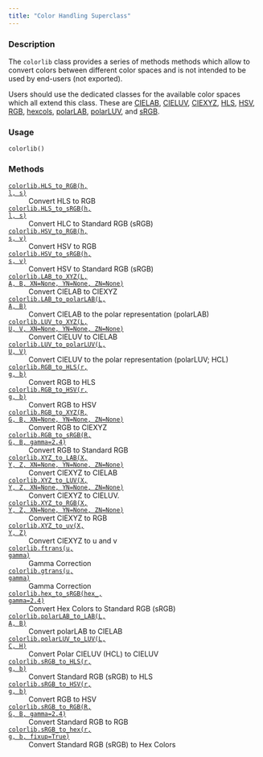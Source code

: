 ```yaml
---
title: "Color Handling Superclass"
---
```


### Description

The `colorlib` class provides a series of methods methods
which allow to convert colors between different color spaces
and is not intended to be used by end-users (not exported).

Users should use the dedicated classes for the available color spaces which
all extend this class. These are
[CIELAB](colorspace.colorlib.CIELAB.qmd), [CIELUV](colorspace.colorlib.CIELUV.qmd), [CIEXYZ](colorspace.colorlib.CIEXYZ.qmd),
[HLS](colorspace.colorlib.HLS.qmd), [HSV](colorspace.colorlib.HSV.qmd), [RGB](colorspace.colorlib.RGB.qmd), [hexcols](colorspace.colorlib.hexcols.qmd),
[polarLAB](colorspace.colorlib.polarLAB.qmd), [polarLUV](colorspace.colorlib.polarLUV.qmd), and [sRGB](colorspace.colorlib.sRGB.qmd).

### Usage

<pre><code class='language-python'>colorlib()</code></pre>

### Methods

<dl class="pyp-list method-list">
    <dt style = "white-space: nowrap; font-family: monospace; vertical-align: top">
       <code>[colorlib.HLS_to_RGB(h, l, s)](colorspace.colorlib.colorlib.HLS_to_RGB.qmd)</code>
    </dt>
    <dd>Convert HLS to RGB</dd>
    <dt style = "white-space: nowrap; font-family: monospace; vertical-align: top">
       <code>[colorlib.HLS_to_sRGB(h, l, s)](colorspace.colorlib.colorlib.HLS_to_sRGB.qmd)</code>
    </dt>
    <dd>Convert HLC to Standard RGB (sRGB)</dd>
    <dt style = "white-space: nowrap; font-family: monospace; vertical-align: top">
       <code>[colorlib.HSV_to_RGB(h, s, v)](colorspace.colorlib.colorlib.HSV_to_RGB.qmd)</code>
    </dt>
    <dd>Convert HSV to RGB</dd>
    <dt style = "white-space: nowrap; font-family: monospace; vertical-align: top">
       <code>[colorlib.HSV_to_sRGB(h, s, v)](colorspace.colorlib.colorlib.HSV_to_sRGB.qmd)</code>
    </dt>
    <dd>Convert HSV to Standard RGB (sRGB)</dd>
    <dt style = "white-space: nowrap; font-family: monospace; vertical-align: top">
       <code>[colorlib.LAB_to_XYZ(L, A, B, XN=None, YN=None, ZN=None)](colorspace.colorlib.colorlib.LAB_to_XYZ.qmd)</code>
    </dt>
    <dd>Convert CIELAB to CIEXYZ</dd>
    <dt style = "white-space: nowrap; font-family: monospace; vertical-align: top">
       <code>[colorlib.LAB_to_polarLAB(L, A, B)](colorspace.colorlib.colorlib.LAB_to_polarLAB.qmd)</code>
    </dt>
    <dd>Convert CIELAB to the polar representation (polarLAB)</dd>
    <dt style = "white-space: nowrap; font-family: monospace; vertical-align: top">
       <code>[colorlib.LUV_to_XYZ(L, U, V, XN=None, YN=None, ZN=None)](colorspace.colorlib.colorlib.LUV_to_XYZ.qmd)</code>
    </dt>
    <dd>Convert CIELUV to CIELAB</dd>
    <dt style = "white-space: nowrap; font-family: monospace; vertical-align: top">
       <code>[colorlib.LUV_to_polarLUV(L, U, V)](colorspace.colorlib.colorlib.LUV_to_polarLUV.qmd)</code>
    </dt>
    <dd>Convert CIELUV to the polar representation (polarLUV; HCL)</dd>
    <dt style = "white-space: nowrap; font-family: monospace; vertical-align: top">
       <code>[colorlib.RGB_to_HLS(r, g, b)](colorspace.colorlib.colorlib.RGB_to_HLS.qmd)</code>
    </dt>
    <dd>Convert RGB to HLS</dd>
    <dt style = "white-space: nowrap; font-family: monospace; vertical-align: top">
       <code>[colorlib.RGB_to_HSV(r, g, b)](colorspace.colorlib.colorlib.RGB_to_HSV.qmd)</code>
    </dt>
    <dd>Convert RGB to HSV</dd>
    <dt style = "white-space: nowrap; font-family: monospace; vertical-align: top">
       <code>[colorlib.RGB_to_XYZ(R, G, B, XN=None, YN=None, ZN=None)](colorspace.colorlib.colorlib.RGB_to_XYZ.qmd)</code>
    </dt>
    <dd>Convert RGB to CIEXYZ</dd>
    <dt style = "white-space: nowrap; font-family: monospace; vertical-align: top">
       <code>[colorlib.RGB_to_sRGB(R, G, B, gamma=2.4)](colorspace.colorlib.colorlib.RGB_to_sRGB.qmd)</code>
    </dt>
    <dd>Convert RGB to Standard RGB</dd>
    <dt style = "white-space: nowrap; font-family: monospace; vertical-align: top">
       <code>[colorlib.XYZ_to_LAB(X, Y, Z, XN=None, YN=None, ZN=None)](colorspace.colorlib.colorlib.XYZ_to_LAB.qmd)</code>
    </dt>
    <dd>Convert CIEXYZ to CIELAB</dd>
    <dt style = "white-space: nowrap; font-family: monospace; vertical-align: top">
       <code>[colorlib.XYZ_to_LUV(X, Y, Z, XN=None, YN=None, ZN=None)](colorspace.colorlib.colorlib.XYZ_to_LUV.qmd)</code>
    </dt>
    <dd>Convert CIEXYZ to CIELUV.</dd>
    <dt style = "white-space: nowrap; font-family: monospace; vertical-align: top">
       <code>[colorlib.XYZ_to_RGB(X, Y, Z, XN=None, YN=None, ZN=None)](colorspace.colorlib.colorlib.XYZ_to_RGB.qmd)</code>
    </dt>
    <dd>Convert CIEXYZ to RGB</dd>
    <dt style = "white-space: nowrap; font-family: monospace; vertical-align: top">
       <code>[colorlib.XYZ_to_uv(X, Y, Z)](colorspace.colorlib.colorlib.XYZ_to_uv.qmd)</code>
    </dt>
    <dd>Convert CIEXYZ to u and v</dd>
    <dt style = "white-space: nowrap; font-family: monospace; vertical-align: top">
       <code>[colorlib.ftrans(u, gamma)](colorspace.colorlib.colorlib.ftrans.qmd)</code>
    </dt>
    <dd>Gamma Correction</dd>
    <dt style = "white-space: nowrap; font-family: monospace; vertical-align: top">
       <code>[colorlib.gtrans(u, gamma)](colorspace.colorlib.colorlib.gtrans.qmd)</code>
    </dt>
    <dd>Gamma Correction</dd>
    <dt style = "white-space: nowrap; font-family: monospace; vertical-align: top">
       <code>[colorlib.hex_to_sRGB(hex_, gamma=2.4)](colorspace.colorlib.colorlib.hex_to_sRGB.qmd)</code>
    </dt>
    <dd>Convert Hex Colors to Standard RGB (sRGB)</dd>
    <dt style = "white-space: nowrap; font-family: monospace; vertical-align: top">
       <code>[colorlib.polarLAB_to_LAB(L, A, B)](colorspace.colorlib.colorlib.polarLAB_to_LAB.qmd)</code>
    </dt>
    <dd>Convert polarLAB to CIELAB</dd>
    <dt style = "white-space: nowrap; font-family: monospace; vertical-align: top">
       <code>[colorlib.polarLUV_to_LUV(L, C, H)](colorspace.colorlib.colorlib.polarLUV_to_LUV.qmd)</code>
    </dt>
    <dd>Convert Polar CIELUV (HCL) to CIELUV</dd>
    <dt style = "white-space: nowrap; font-family: monospace; vertical-align: top">
       <code>[colorlib.sRGB_to_HLS(r, g, b)](colorspace.colorlib.colorlib.sRGB_to_HLS.qmd)</code>
    </dt>
    <dd>Convert Standard RGB (sRGB) to HLS</dd>
    <dt style = "white-space: nowrap; font-family: monospace; vertical-align: top">
       <code>[colorlib.sRGB_to_HSV(r, g, b)](colorspace.colorlib.colorlib.sRGB_to_HSV.qmd)</code>
    </dt>
    <dd>Convert RGB to HSV</dd>
    <dt style = "white-space: nowrap; font-family: monospace; vertical-align: top">
       <code>[colorlib.sRGB_to_RGB(R, G, B, gamma=2.4)](colorspace.colorlib.colorlib.sRGB_to_RGB.qmd)</code>
    </dt>
    <dd>Convert Standard RGB to RGB</dd>
    <dt style = "white-space: nowrap; font-family: monospace; vertical-align: top">
       <code>[colorlib.sRGB_to_hex(r, g, b, fixup=True)](colorspace.colorlib.colorlib.sRGB_to_hex.qmd)</code>
    </dt>
    <dd>Convert Standard RGB (sRGB) to Hex Colors</dd>
</dl>

